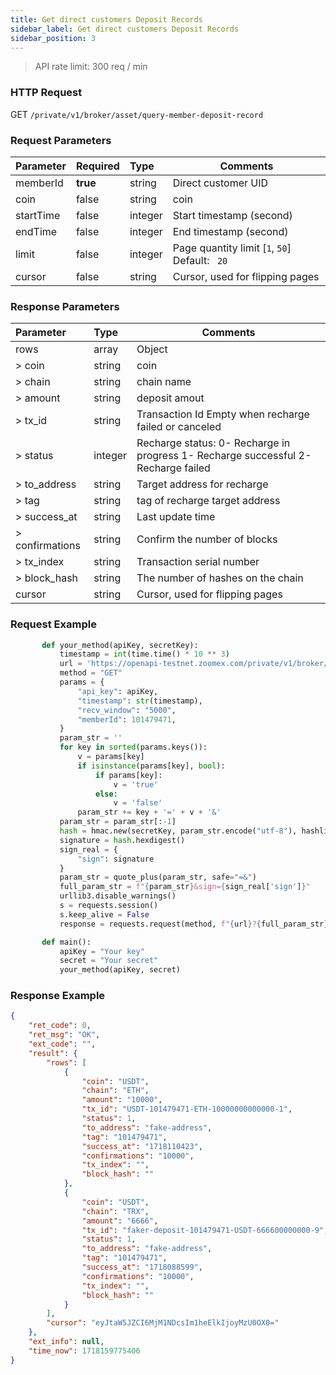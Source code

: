 ```yaml
---
title: Get direct customers Deposit Records
sidebar_label: Get direct customers Deposit Records
sidebar_position: 3
---
```


> API rate limit: 300 req / min

### HTTP Request
GET `/private/v1/broker/asset/query-member-deposit-record`

### Request Parameters
| Parameter | Required | Type | Comments|
|:----- |:-------|:-----|------ |
|memberId |**true** |string |Direct customer UID |
|coin |false |string |coin |
|startTime |false |integer |Start timestamp (second) |
|endTime |false |integer |End timestamp (second) |
|limit |false |integer |Page quantity limit [` 1 `, ` 50 `] Default: ` 20`|
|cursor |false |string |Cursor, used for flipping pages|

### Response Parameters
| Parameter | Type | Comments|
|:----- |:-----|----- |
|rows |array|Object |
|> coin |string |coin |
|> chain |string|chain name |
|> amount |string|deposit amout |
|> tx_id |string|Transaction Id Empty when recharge failed or canceled |
|> status |integer|Recharge status: 0- Recharge in progress 1- Recharge successful 2- Recharge failed |
|> to_address |string|Target address for recharge |
|> tag |string|tag of recharge target address |
|> success_at |string|Last update time |
|> confirmations |string|Confirm the number of blocks |
|> tx_index |string|Transaction serial number |
|> block_hash |string|The number of hashes on the chain |
|cursor |string |Cursor, used for flipping pages|

### Request Example

```python
       def your_method(apiKey, secretKey):
           timestamp = int(time.time() * 10 ** 3)
           url = 'https://openapi-testnet.zoomex.com/private/v1/broker/asset/query-member-deposit-record'
           method = "GET"
           params = {
               "api_key": apiKey,
               "timestamp": str(timestamp),
               "recv_window": "5000",
               "memberId": 101479471,
           }
           param_str = ''
           for key in sorted(params.keys()):
               v = params[key]
               if isinstance(params[key], bool):
                   if params[key]:
                       v = 'true'
                   else:
                       v = 'false'
               param_str += key + '=' + v + '&'
           param_str = param_str[:-1]
           hash = hmac.new(secretKey, param_str.encode("utf-8"), hashlib.sha256)
           signature = hash.hexdigest()
           sign_real = {
               "sign": signature
           }
           param_str = quote_plus(param_str, safe="=&")
           full_param_str = f"{param_str}&sign={sign_real['sign']}"
           urllib3.disable_warnings()
           s = requests.session()
           s.keep_alive = False
           response = requests.request(method, f"{url}?{full_param_str}", verify=False)

       def main():
           apiKey = "Your key"
           secret = "Your secret"
           your_method(apiKey, secret)

```

### Response Example

```json
{
    "ret_code": 0,
    "ret_msg": "OK",
    "ext_code": "",
    "result": {
        "rows": [
            {
                "coin": "USDT",
                "chain": "ETH",
                "amount": "10000",
                "tx_id": "USDT-101479471-ETH-10000000000000-1",
                "status": 1,
                "to_address": "fake-address",
                "tag": "101479471",
                "success_at": "1718110423",
                "confirmations": "10000",
                "tx_index": "",
                "block_hash": ""
            },
            {
                "coin": "USDT",
                "chain": "TRX",
                "amount": "6666",
                "tx_id": "faker-deposit-101479471-USDT-666600000000-9",
                "status": 1,
                "to_address": "fake-address",
                "tag": "101479471",
                "success_at": "1718088599",
                "confirmations": "10000",
                "tx_index": "",
                "block_hash": ""
            }
        ],
        "cursor": "eyJtaW5JZCI6MjM1NDcsIm1heElkIjoyMzU0OX0="
    },
    "ext_info": null,
    "time_now": 1718159775406
}
```
